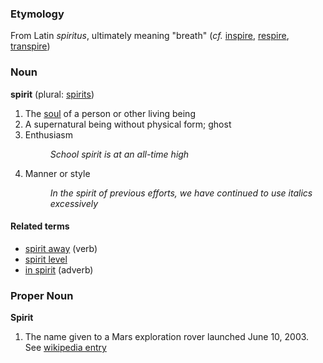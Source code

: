 ===Etymology===
From Latin ''spiritus'', ultimately meaning "breath" (''cf.'' [[inspire]], [[respire]], [[transpire]])

===Noun===
'''spirit''' (plural: [[spirits]])

# The [[soul]] of a person or other living being
# A supernatural being without physical form; ghost
# Enthusiasm
#: ''School spirit is at an all-time high''
# Manner or style
#: ''In the spirit of previous efforts, we have continued to use italics excessively''

====Related terms====
*[[spirit away]] (verb)
*[[spirit level]]
*[[in spirit]] (adverb)

===Proper Noun===
'''Spirit'''

#The name given to a Mars exploration rover launched June 10, 2003.  See [[w:MER-A|wikipedia entry]]